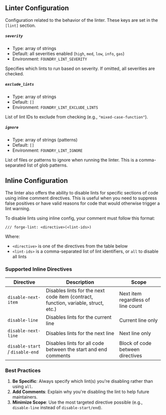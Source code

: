 ## Linter Configuration

Configuration related to the behavior of the linter. These keys are set in the `[lint]` section.

##### `severity`

-  Type: array of strings
-  Default: all severities enabled (`high`, `med`, `low`, `info`, `gas`)
-  Environment: `FOUNDRY_LINT_SEVERITY`

Specifies which lints to run based on severity. If omitted, all severities are checked.

##### `exclude_lints`

-  Type: array of strings
-  Default: `[]`
-  Environment: `FOUNDRY_LINT_EXCLUDE_LINTS`

List of lint IDs to exclude from checking (e.g., `"mixed-case-function"`).

##### `ignore`

-  Type: array of strings (patterns)
-  Default: `[]`
-  Environment: `FOUNDRY_LINT_IGNORE`

List of files or patterns to ignore when running the linter. This is a comma-separated list of glob patterns.

## Inline Configuration

The linter also offers the ability to disable lints for specific sections of code using inline comment directives.
This is useful when you need to suppress false positives or have valid reasons for code that would otherwise trigger a lint warning.

To disable lints using inline config, your comment must follow this format:
```
/// forge-lint: <directive>(<lint-ids>)
```

Where:
- `<directive>` is one of the directives from the table below
- `<lint-ids>` is a comma-separated list of lint identifiers, or `all` to disable all lints

### Supported Inline Directives

| Directive | Description | Scope |
|-----------|-------------|-------|
| `disable-next-item` | Disables lints for the next code item (contract, function, variable, struct, etc.) | Next item regardless of line count |
| `disable-line` | Disables lints for the current line | Current line only |
| `disable-next-line` | Disables lints for the next line | Next line only |
| `disable-start` / `disable-end` | Disables lints for all code between the start and end comments | Block of code between directives |

### Best Practices

1. **Be Specific**: Always specify which lint(s) you're disabling rather than using `all`.
2. **Add Comments**: Explain why you're disabling the lint to help future maintainers.
3. **Minimize Scope**: Use the most targeted directive possible (e.g., `disable-line` instead of `disable-start/end`).

